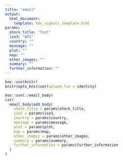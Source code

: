 ```yaml
---
title: "email"
output:
  html_document:
    template: hdx_signals_template.html
params:
  shock_title: "Test"
  iso3: "AFG"
  country: ""
  message: ""
  plot: ""
  map: ""
  other_images: ""
  summary: ""
  further_information: ""
---
```

```r
box::use(knitr)
knitr$opts_knit$set(upload.fun = identity)
```

```r
box::use(./email_body)
cat(
  email_body$add_body(
    shock_title = params$shock_title,
    iso3 = params$iso3,
    country = params$country,
    message = params$message,
    plot = params$plot,
    map = params$map,
    other_images = params$other_images,
    summary = params$summary,
    further_information = params$further_information
  )
)
```

